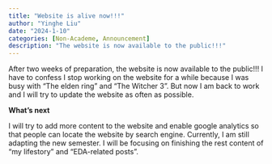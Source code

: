 ```yaml
---
title: "Website is alive now!!!"
author: "Yinghe Liu"
date: "2024-1-10"
categories: [Non-Academe, Announcement]
description: "The website is now available to the public!!!"
---
```


After two weeks of preparation, the website is now available to the public!!! I have to confess I stop working on the website for a while because I was busy with "The elden ring" and "The Witcher 3". But now I am back to work and I will try to update the website as often as possible.

**What's next**

I will try to add more content to the website and enable google analytics so that people can locate the website by search engine. Currently, I am still adapting the new semester. I will be focusing on finishing the rest content of "my lifestory" and "EDA-related posts".
